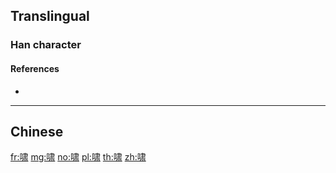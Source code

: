 {{also|嘯}}
==Translingual==

===Han character===
{{Han char|rn=30|rad=口|as=08|sn=11|four=|canj=RLX,XRLX|ids=⿰口肃}}

====References====
* {{Han ref|kx=0196.261|hdz=10647.030|uh=5578|ud=21880}}

----

==Chinese==
{{zh-see|嘯}}

[[fr:啸]]
[[mg:啸]]
[[no:啸]]
[[pl:啸]]
[[th:啸]]
[[zh:啸]]